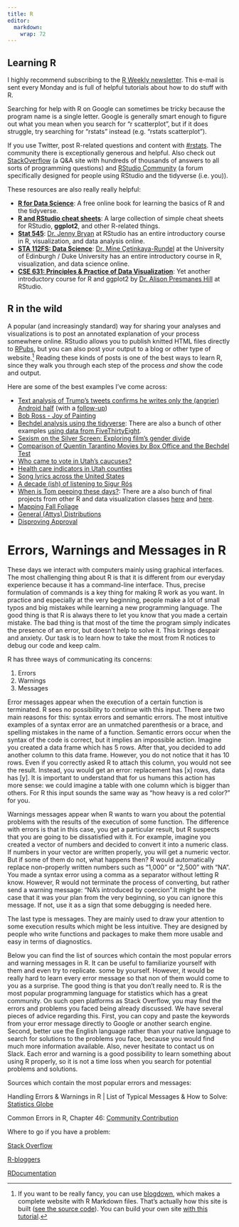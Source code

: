 ```yaml
---
title: R
editor: 
  markdown: 
    wrap: 72
---
```


## Learning R

I highly recommend subscribing to the [R Weekly
newsletter](https://rweekly.org/). This e-mail is sent every Monday and
is full of helpful tutorials about how to do stuff with R.

Searching for help with R on Google can sometimes be tricky because the
program name is a single letter. Google is generally smart enough to
figure out what you mean when you search for "r scatterplot", but if it
does struggle, try searching for "rstats" instead (e.g. "rstats
scatterplot").

If you use Twitter, post R-related questions and content with
[#rstats](https://twitter.com/search?q=%23rstats). The community there
is exceptionally generous and helpful. Also check out
[StackOverflow](https://stackoverflow.com/) (a Q&A site with hundreds of
thousands of answers to all sorts of programming questions) and [RStudio
Community](https://community.rstudio.com/) (a forum specifically
designed for people using RStudio and the tidyverse (i.e. you)).

These resources are also really really helpful:

-   [**R for Data Science**](https://r4ds.had.co.nz/): A free online
    book for learning the basics of R and the tidyverse.
-   [**R and RStudio cheat
    sheets**](https://www.rstudio.com/resources/cheatsheets/): A large
    collection of simple cheat sheets for RStudio, **ggplot2**, and
    other R-related things.
-   [**Stat 545**](http://stat545.com/): [Dr. Jenny
    Bryan](https://twitter.com/JennyBryan) at RStudio has an entire
    introductory course in R, visualization, and data analysis online.
-   [**STA 112FS: Data
    Science**](http://www2.stat.duke.edu/courses/Fall17/sta112.01/):
    [Dr. Mine Çetinkaya-Rundel](https://twitter.com/minebocek) at the
    University of Edinburgh / Duke University has an entire introductory
    course in R, visualization, and data science online.
-   [**CSE 631: Principles & Practice of Data
    Visualization**](http://cslu.ohsu.edu/~bedricks/courses/cs631/): Yet
    another introductory course for R and ggplot2 by [Dr. Alison
    Presmanes Hill](https://twitter.com/apreshill) at RStudio.

## R in the wild

A popular (and increasingly standard) way for sharing your analyses and
visualizations is to post an annotated explanation of your process
somewhere online. RStudio allows you to publish knitted HTML files
directly to [RPubs](http://rpubs.com/), but you can also post your
output to a blog or other type of website.[^1] Reading these kinds of
posts is one of the best ways to learn R, since they walk you through
each step of the process *and* show the code and output.

[^1]: If you want to be really fancy, you can use
    [blogdown](https://bookdown.org/yihui/blogdown/), which makes a
    complete website with R Markdown files. That's actually how this
    site is built ([see the source
    code](https://github.com/andrewheiss/datavizm20.classes.andrewheiss.com)).
    You can build your own site [with this
    tutorial](https://apreshill.rbind.io/post/up-and-running-with-blogdown/).

Here are some of the best examples I've come across:

-   [Text analysis of Trump's tweets confirms he writes only the
    (angrier) Android
    half](http://varianceexplained.org/r/trump-tweets/) (with a
    [follow-up](http://varianceexplained.org/r/trump-followup/))
-   [Bob Ross - Joy of
    Painting](https://rudeboybert.github.io/fivethirtyeight/articles/bob_ross.html)
-   [Bechdel analysis using the
    tidyverse](https://rudeboybert.github.io/fivethirtyeight/articles/bechdel.html):
    There are also a bunch of other examples [using data from
    FiveThirtyEight](https://rudeboybert.github.io/fivethirtyeight/articles/).
-   [Sexism on the Silver Screen: Exploring film's gender
    divide](http://rpubs.com/Jwhitman/Final_Project)
-   [Comparison of Quentin Tarantino Movies by Box Office and the
    Bechdel Test](http://soc301s2017.netlify.com/group_projects/group5)
-   [Who came to vote in Utah's
    caucuses?](https://juliasilge.com/blog/who-came-to-vote/)
-   [Health care indicators in Utah
    counties](https://juliasilge.com/blog/health-care-indicators/)
-   [Song lyrics across the United
    States](https://juliasilge.com/blog/song-lyrics-across/)
-   [A decade (ish) of listening to Sigur
    Rós](http://blog.karawoo.com/2016/09/22/A-decade-ish-of-listening-to-Sigur-Ros)
-   [When is Tom peeping these
    days?](http://rpubs.com/ry_lisa_elana/chicago): There are a also
    bunch of final projects from other R and data visualization classes
    [here](http://soc301s2017.netlify.com/group-projects/) and
    [here](https://rudeboybert.github.io/MATH116/PS/final_project/final_project_outline.html#past_examples).
-   [Mapping Fall
    Foliage](https://rud.is/b/2017/09/18/mapping-fall-foliage-with-sf/)
-   [General (Attys)
    Distributions](https://rud.is/b/2017/07/25/r%E2%81%B6-general-attys-distributions/)
-   [Disproving
    Approval](https://rud.is/b/2017/06/18/r%E2%81%B6-disproving-approval/)

# Errors, Warnings and Messages in R

These days we interact with computers mainly using graphical interfaces.
The most challenging thing about R is that it is different from our
everyday experience because it has a command-line interface. Thus,
precise formulation of commands is a key thing for making R work as you
want. In practice and especially at the very beginning, people make a
lot of small typos and big mistakes while learning a new programming
language. The good thing is that R is always there to let you know that
you made a certain mistake. The bad thing is that most of the time the
program simply indicates the presence of an error, but doesn't help to
solve it. This brings despair and anxiety. Our task is to learn how to
take the most from R notices to debug our code and keep calm.

R has three ways of communicating its concerns:

1.  Errors
2.  Warnings
3.   Messages

Error messages appear when the execution of a certain function is
terminated. R sees no possibility to continue with this input. There are
two main reasons for this: syntax errors and semantic errors. The most
intuitive examples of a syntax error are an unmatched parenthesis or a
brace, and spelling mistakes in the name of a function. Semantic errors
occur when the syntax of the code is correct, but it implies an
impossible action. Imagine you created a data frame which has 5 rows.
After that, you decided to add another column to this data frame.
However, you do not notice that it has 10 rows. Even if you correctly
asked R to attach this column, you would not see the result. Instead,
you would get an error: replacement has \[x\] rows, data has \[y\]. It
is important to understand that for us humans this action has more
sense: we could imagine a table with one column which is bigger than
others. For R this input sounds the same way as "how heavy is a red
color?" for you.

Warnings messages appear when R wants to warn you about the potential
problems with the results of the execution of some function. The
difference with errors is that in this case, you get a particular
result, but R suspects that you are going to be dissatisfied with it.
For example, imagine you created a vector of numbers and decided to
convert it into a numeric class. If numbers in your vector are written
properly, you will get a numeric vector. But if some of them do not,
what happens then? R would automatically replace non-properly written
numbers such as "1,000" or "2,500" with "NA". You made a syntax error
using a comma as a separator without letting R know. However, R would
not terminate the process of converting, but rather send a warning
message: "NA's introduced by coercion".It might be the case that it was
your plan from the very beginning, so you can ignore this message. If
not, use it as a sign that some debugging is needed here.

The last type is messages. They are mainly used to draw your attention
to some execution results which might be less intuitive. They are
designed by people who write functions and packages to make them more
usable and easy in terms of diagnostics.

Below you can find the list of sources which contain the most popular
errors and warning messages in R. It can be useful to familiarize
yourself with them and even try to replicate. some by yourself. However,
it would be really hard to learn every error message so that non of them
would come to you as a surprise. The good thing is that you don't really
need to. R is the most popular programming language for statistics which
has a great community. On such open platforms as Stack Overflow, you may
find the errors and problems you faced being already discussed. We have
several pieces of advice regarding this. First, you can copy and paste
the keywords from your error message directly to Google or another
search engine. Second, better use the English language rather than your
native language to search for solutions to the problems you face,
because you would find much more information available. Also, never
hesitate to contact us on Slack. Each error and warning is a good
possibility to learn something about using R properly, so it is not a
time loss when you search for potential problems and solutions.

Sources which contain the most popular errors and messages:

Handling Errors & Warnings in R \| List of Typical Messages & How to
Solve: [Statistics Globe](https://statisticsglobe.com/errors-warnings-r)

Common Errors in R, Chapter 46: [Community
Contribution](https://jtr13.github.io/cc21/common-errors-in-r.html)

Where to go if you have a problem:

[Stack Overflow](https://stackoverflow.com/)

[R-bloggers](https://www.r-bloggers.com/2021/07/make-error-messages-your-own/)

[RDocumentation](https://www.rdocumentation.org/)
